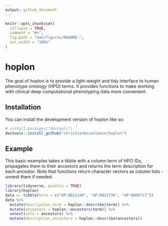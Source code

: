 ```yaml
---
output: github_document
---
```

```r
knitr::opts_chunk$set(
  collapse = TRUE,
  comment = "#>",
  fig.path = "man/figures/README-",
  out.width = "100%"
)
```

# hoplon

<!-- badges: start -->
<!-- badges: end -->

The goal of hoplon is to provide a light-weight and tidy interface to human phenotype ontology (HPO) terms. It provides functions to make working with clinical deep computational phenotyping data more convenient.

## Installation

You can install the development version of hoplon like so:

``` r
# install.packages("devtools")
devtools::install_github("christianbosselmann/hoplon")
```

## Example

This basic examples takes a tibble with a column term of HPO IDs, propagates them to their ancestors and returns the term description for each ancestor. Note that functions return character vectors as column lists - unnest them if needed.

```r
library(tidyverse, quietly = TRUE)
library(hoplon)
data <- tibble(term = c("HP:0011146", "HP:0012736", "HP:0000717"))
data %>%
  mutate(description_term = hoplon::describe(term)) %>%
  mutate(ancestors = hoplon::ancestors(term)) %>% 
  unnest(cols = ancestors) %>%
  mutate(description_ancestors = hoplon::describe(ancestors)) 
  
```
